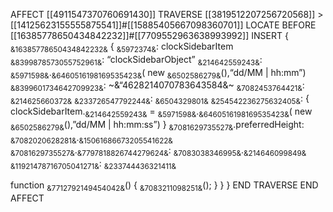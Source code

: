 AFFECT [[4911547370760691430]]
    TRAVERSE [[3819512207256720568]] > [[14125623155555875541]]#[[15885405667098360701]]
        LOCATE BEFORE [[16385778650434842232]]#[[7709552963638993992]]
        INSERT {
            ~&16385778650434842232&~ {
  ~&5972374&~: clockSidebarItem
  ~&8399878573055752961&~: "clockSidebarObject"
  ~&214642559243&~: ~&5971598&~.~&6460516198169535423&~(    new     ~&6502586279&~(),"dd/MM | hh:mm")
  ~&8399601734642709923&~: ~&"4628214070783643584&~
  ~&7082453764421&~: ~&214625660372&~
  ~&233726547792244&~: ~&6504329801&~
  ~&254542236275632405&~: {
      clockSidebarItem.~&214642559243&~ = ~&5971598&~.~&6460516198169535423&~(    new     ~&6502586279&~(),"dd/MM | hh:mm:ss")
  }
  ~&7081629735527&~.preferredHeight: ~&7082020628281&~.~&15061686673205541622&~
  ~&7081629735527&~.~&7797818826744279624&~: ~&7083038346995&~.~&214646099849&~
  ~&11921478716705041271&~: ~&233744436321411&~

  function ~&7712792149454042&~() {
      ~&7083211098251&~();
  }
            }
        }
    END TRAVERSE
END AFFECT

